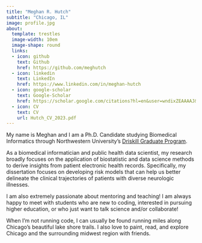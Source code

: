 ```yaml
---
title: "Meghan R. Hutch"
subtitle: "Chicago, IL"
image: profile.jpg
about:
  template: trestles
  image-width: 10em
  image-shape: round
  links:
  - icon: github
    text: Github
    href: https://github.com/meghutch
  - icon: linkedin
    text: LinkedIn
    href: https://www.linkedin.com/in/meghan-hutch
  - icon: google-scholar
    text: Google-Scholar
    href: https://scholar.google.com/citations?hl=en&user=wndixZEAAAAJ&view_op=list_works
  - icon: CV
    text: CV
    url: Hutch_CV_2023.pdf
---
```


<!-- Google tag (gtag.js) -->

```{=html}
<script async src="https://www.googletagmanager.com/gtag/js?id=G-V8CSJ5M77Z"></script>
<script>
  window.dataLayer = window.dataLayer || [];
  function gtag(){dataLayer.push(arguments);}
  gtag('js', new Date());

  gtag('config', 'G-V8CSJ5M77Z');
</script>
```


My name is Meghan and I am a Ph.D. Candidate studying Biomedical Informatics through Northwestern University's [Driskill Graduate Program](https://www.feinberg.northwestern.edu/sites/dgp/index.html).

As a biomedical informatician and public health data scientist, my research broadly focuses on the application of biostatistic and data science methods to derive insights from patient electronic health records. Specifically, my dissertation focuses on developing risk models that can help us better delineate the clinical trajectories of patients with diverse neurologic illnesses. 

I am also extremely passionate about mentoring and teaching! I am always happy to meet with students who are new to coding, interested in pursuing higher education, or who just want to talk science and/or collaborate!

When I'm not running code, I can usually be found running miles along Chicago's beautiful lake shore trails. I also love to paint, read, and explore Chicago and the surrounding midwest region with friends.
